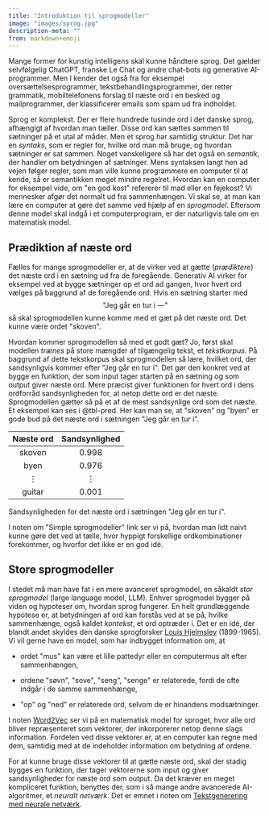 ```yaml
---
title: "Introduktion til sprogmodeller"
image: "images/sprog.jpg"
description-meta: ""
from: markdown+emoji
---
```


Mange former for kunstig intelligens skal kunne håndtere sprog. Det
gælder selvfølgelig ChatGPT, franske Le Chat og andre chat-bots og
generative AI-programmer. Men I kender det også fra for eksempel
oversættelsesprogrammer, tekstbehandlingsprogrammer, der retter
grammatik, mobiltelefonens forslag til næste ord i en besked og
mailprogrammer, der klassificerer emails som spam ud fra indholdet.

Sprog er komplekst. Der er flere hundrede tusinde ord i det danske
sprog, afhængigt af hvordan man tæller. Disse ord kan sættes sammen til
sætninger på et utal af måder. Men et sprog har samtidig struktur. Det
har en *syntaks*, som er regler for, hvilke ord man må bruge, og hvordan
sætninger er sat sammen. Noget vanskeligere så har det også en
*semantik*, der handler om betydningen af sætninger. Mens syntaksen
langt hen ad vejen følger regler, som man ville kunne programmere en
computer til at kende, så er semantikken meget mindre regelret. Hvordan
kan en computer for eksempel vide, om \"en god kost\" refererer til mad eller en
fejekost? Vi mennesker afgør det normalt ud fra sammenhængen. Vi skal
se, at man kan lære en computer at gøre det samme ved hjælp af en
*sprogmodel*. Eftersom denne model skal indgå i et computerprogram, er
der naturligvis tale om en matematisk model.

## Prædiktion af næste ord


Fælles for mange sprogmodeller er, at de virker ved at gætte
(*prædiktere*) det næste ord i en sætning ud fra de foregående.
Generativ AI virker for eksempel ved at bygge sætninger op et ord ad gangen, hvor
hvert ord vælges på baggrund af de foregående ord. Hvis en sætning
starter med
$$
\textrm{"Jeg går en tur i ---"}
$$
så skal sprogmodellen
kunne komme med et gæt på det næste ord. Det kunne være ordet
\"skoven\".

Hvordan kommer sprogmodellen så med et godt gæt? Jo, først skal modellen
*trænes* på store mængder af tilgængelig tekst, et *tekstkorpus*. På
baggrund af dette tekstkorpus skal sprogmodellen så lære, hvilket ord,
der sandsynligvis kommer efter \"Jeg går en tur i\". Det gør den konkret
ved at bygge en funktion, der som input tager starten på en sætning og
som output giver næste ord. Mere præcist giver funktionen for hvert ord
i dens ordforråd sandsynligheden for, at netop dette ord er det næste.
Sprogmodellen gætter så på et af de mest sandsynlige ord som det næste. Et eksempel kan ses i @tbl-pred. Her kan man se, at \"skoven\" og \"byen\" er gode bud på det næste ord i sætningen \"Jeg går en tur i\".


::: {#tbl-pred .bordered}
| Næste ord | Sandsynlighed |
|:---:|:---:|
| skoven | $0.998$ |
| byen | $0.976$ |
| $\vdots$ | $\vdots$ |
| guitar | $0.001$ |
Sandsynligheden for det næste ord i sætningen \"Jeg går en tur i\".
:::


I noten om \"Simple sprogmodeller\" link ser vi på, hvordan man lidt
naivt kunne gøre det ved at tælle, hvor hyppigt forskellige
ordkombinationer forekommer, og hvorfor det ikke er en god idé.

## Store sprogmodeller

I stedet må man have fat i en mere avanceret sprogmodel, en såkaldt
*stor sprogmodel* (large language model, LLM). Enhver sprogmodel bygger
på viden og hypoteser om, hvordan sprog fungerer. En helt grundlæggende
hypotese er, at betydningen af ord kan forstås ved at se på, hvilke
sammenhænge, også kaldet *kontekst*, et ord optræder i. Det er en idé,
der blandt andet skyldes den danske sprogforsker [Louis
Hjelmslev](https://lex.dk/Louis_Hjelmslev) (1899-1965). Vi vil gerne
have en model, som har indbygget information om, at

-   ordet \"mus\" kan være et lille pattedyr eller en computermus alt
    efter sammenhængen,

-   ordene \"søvn\", \"sove\", \"seng\", \"senge\" er relaterede, fordi
    de ofte indgår i de samme sammenhænge,

-   \"op\" og \"ned\" er relaterede ord, selvom de er hinandens
    modsætninger.

I noten [Word2Vec](word2vec.qmd) ser vi på en matematisk model for sproget, hvor alle ord
bliver repræsenteret som vektorer, der inkorporerer netop denne slags
information. Fordelen ved disse vektorer er, at en computer kan regne
med dem, samtidig med at de indeholder information om betydning af
ordene.

For at kunne bruge disse vektorer til at gætte næste ord, skal der
stadig bygges en funktion, der tager vektorerne som input og giver
sandsynligheder for næste ord som output. Da det kræver en meget
kompliceret funktion, benyttes der, som i så mange andre avancerede
AI-algoritmer, et *neuralt netværk*. Det er emnet i noten om
[Tekstgenerering med neurale netværk]().

